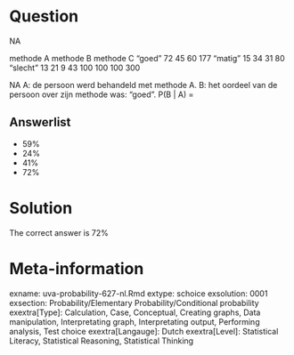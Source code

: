 Question
========

NA

methode A methode B methode C
"goed" 72 45 60 177
"matig" 15 34 31 80
"slecht" 13 21 9 43
100 100 100 300

NA
A: de persoon werd behandeld met methode A.
B: het oordeel van de persoon over zijn methode was: "goed".
P(B | A) =

Answerlist
----------
* 59%
* 24%
* 41%
* 72%

Solution
========

The correct answer is  72%

Meta-information
================
exname: uva-probability-627-nl.Rmd
extype: schoice
exsolution: 0001
exsection: Probability/Elementary Probability/Conditional probability
exextra[Type]: Calculation, Case, Conceptual, Creating graphs, Data manipulation, Interpretating graph, Interpretating output, Performing analysis, Test choice
exextra[Langauge]: Dutch
exextra[Level]: Statistical Literacy, Statistical Reasoning, Statistical Thinking
